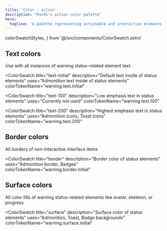```yaml
---
title: 'Color - action'
description: "Pando's action color palette"
hero:
  tagline: 'A palette representing actionable and interactive elements.'
---
```


  colorSwatchStyles,
} from '@/src/components/ColorSwatch.astro'

## Text colors

Use with all instances of warning status-related element text.

<ColorSwatch
  title="text-initial"
  description="Default text inside of status elements"
  uses="Admonition text inside of status elements"
  colorTokenName="warning.text.initial"
>
  <div class={css(colorSwatchStyles, { bg: 'warning.text.initial' })} />
</ColorSwatch>

<ColorSwatch
  title="text-100"
  description="Low emphasis text in status elements"
  uses="Currently not used"
  colorTokenName="warning.text.100"
>
  <div class={css(colorSwatchStyles, { bg: 'warning.text.100' })} />
</ColorSwatch>

<ColorSwatch
  title="text-200"
  description="Highest emphasis text in status elements"
  uses="Admonition icons, Toast icons"
  colorTokenName="warning.text.200"
>
  <div class={css(colorSwatchStyles, { bg: 'warning.text.200' })} />
</ColorSwatch>

## Border colors

All borders of non-interactive interface items

<ColorSwatch
  title="border"
  description="Border color of status elements"
  uses="Admonition border, Badges"
  colorTokenName="warning.border.initial"
>
  <div class={css(colorSwatchStyles, { bg: 'warning.border.initial' })} />
</ColorSwatch>

## Surface colors

All color fills of warning status-related elements like avatar, skeleton, or progress

<ColorSwatch
  title="surface"
  description="Surface color of status elements"
  uses="Admonition, Toast, Badge backgrounds"
  colorTokenName="warning.surface.initial"
>
  <div class={css(colorSwatchStyles, { bg: 'warning.surface.initial' })} />
</ColorSwatch>
